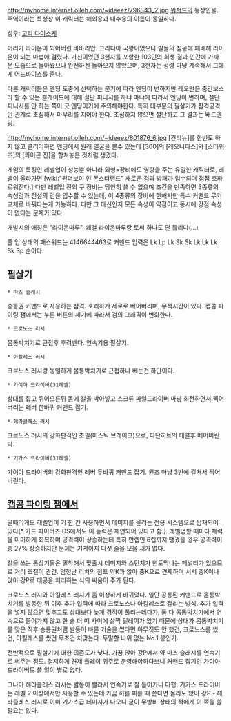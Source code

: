 http://myhome.internet.olleh.com/~ideeez/796343_2.jpg
{{{#!html
<iframe title='워저드 레오lv32 원코인' width='640px' height='360px' src='http://videofarm.daum.net/controller/video/viewer/Video.html?vid=W39_pmagm0g$&play_loc=undefined&alert=true' frameborder='0' scrolling='no' ></iframe>
}}}
[[워저드]]의 등장인물. 주역이라는 특성상 이 캐릭터는 해외용과 내수용의 이름이 동일하다.

성우: [[고리 다이스케]]

머리가 라이온이 되어버린 바바리안. 그리디아 국왕이었으나 발돌의 침공에 패배해 라이온이 되는 마법에 걸렸다. 가신이었던 3현자를 포함한 103인의 희생 결과 인간에 가까운 모습으로 돌아왔으나 완전하겐 돌아오지 않았으며, 3현자는 정령 마냥 계속해서 그에게 어드바이스를 준다.

다른 캐릭터들은 엔딩 도중에 선택하는 분기에 따라 엔딩이 변하지만 레오만은 중간보스라 할 수 있는 블레이드에 대해 절단 피니시를 하냐 마냐에 따라서 엔딩이 변하며, 절단 피니시를 안 하는 쪽이 굿 엔딩이기에 주의해야한다. 특히 대부분의 필살기가 참격공격인 관계로 조심해서 마무리를 지어야 한다. 조심하지 않으면 절단하고 그 결과는 배드엔딩.

http://myhome.internet.olleh.com/~ideeez/801876_6.jpg
[컨티뉴]를 한번도 하지 않고 클리어하면 엔딩에서 원래 얼굴을 볼수 있는데 [300]의 [레오니다스]와 [스타워즈]의 [콰이곤 진]을 합쳐놓은 것처럼 생겼다.

게임의 특징인 레벨업이 성능뿐 아니라 외형=장비에도 영향을 주는 유일한 캐릭터로, 레벨이 올라가면 [wiki:"원더보이 인 몬스터랜드" 새로운 검과 방패가 입수되며 점점 호화로워진다.] 다만 레벨업 전의 구 장비는 당연히 쓸 수 없으며 조건을 만족하면 3종류의 속성검과 전설의 검을 입수할 수 있는데, 이 4종류의 장비에 한해서만 특수 커맨드 무기 교체로 바꿔다는게 가능하다. 다만 그 대신인지 모든 속성이 약점이고 동시에 강점 속성이 없다는 문제가 있다.

개발시의 애칭은 "라이온마루". 쾌걸 라이온마루랑 토씨 하나도 안 틀리다(...)

풀 업 상태의 패스워드는 4146644463로 커맨드 입력은 Lk Lp Lk Sk Sk Lk Lk Lk Sk Sp 순이다.

== 필살기 ==
 * 마즈 슬래시
승룡권 커맨드로 사용하는 참격. 호쾌하게 세로로 베어버리며, 무적시간이 있다. 캡콤 파이팅 잼에서는 누른 버튼의 세기에 따라서 검의 그래픽이 변화한다.
 * 크로노스 러시
몸통박치기로 근접후 후려벤다. 연속기용 필살기.
 * 아킬레스 러시
크르노스 러시랑 동일하게 몸통박치기로 근접하나 베는건 하단이다.
 * 가이아 드라이버(31레벨)
상대를 잡고 뛰어오른뒤 몸에 칼을 박아넣고 스크류 파일드라이버 마냥 회전하면서 찍어버리는 레버 한바퀴 커맨드 잡기.
 * 헤라클레스 러시
크르노스 러시의 강화판적인 초필(미스틱 브레이크)으로, 다단히트의 태클후 베어버린다.
 * 기가스 드라이버(31레벨)
가이아 드라이버의 강화판격인 레버 두바퀴 커맨드 잡기. 원조 마냥 3번에 걸쳐서 찍어버린다.

== [[캡콤 파이팅 잼]]에서 ==
골때리게도 레벨업이 기 한 칸 사용하면서 데미지를 올리는 전용 시스템으로 탑재되어 있다[* 카드 파이터즈 DS에서도 이 능력은 재연되어 있다고 함.]. 레벨업할 때마다 체력을 미미하게 회복하며 공격력이 상승하는데 특히 만렙인 6렙까지 땡겼을 경우 공격력이 총 27% 상승하지만 문제는 기게이지 다섯 줄을 모을 새가 없다.

칼을 쓰는 통상기들은 밀착해서 맞출시 데미지와 스턴치가 반토막나는 페널티가 있으므로 거리 조절이 관건. 엄청난 리치의 점프 약K과 앉아 중K으로 견제하며 서서 중K이나 앉아 강P로 대공을 처리하는 식의 싸움이 주가 된다.

크로노스 러시와 아킬레스 러시가 좀 이상하게 바뀌었다. 일단 공통된 커맨드로 몸통박치기를 발동한 뒤 이후 추가 입력에 따라 크로노스나 아킬레스로 갈리는 방식. 추가 입력을 넣지 않으면 맞추고도 상대보다 늦게 경직이 풀리는데다가, 둘 다 몸통박치기에서 연속으로 들어가지 않고 한 술 더 떠 사이에 살짝 딜레이가 있기 때문에 상대가 몸통박치기를 맞은 직후 승룡권처럼 발동이 빠른 기술을 썼다면 아무짓도 안 했건, 크로노스를 썼건, 아킬레스를 썼건 무조건 처맞는다. 두말할 나위 없는 No.1 봉인기.

전반적으로 필살기에 대한 의존도가 낮다. 가끔 앉아 강P에서 약 마즈 슬래시를 연속기로 써주는 정도. 철저하게 견제 플레이 위주로 운영해야하다보니 커맨드 잡기인 가이아 드라이버도 쓸 일이 별로 없다.

그나마 헤라클레스 러시는 발동이 빨라서 연속기로 잘 들어가니 다행. 기가스 드라이버는 레벨 2 이상에서만 사용할 수 있는데 가끔 허를 찌를 때 쓴다면 몰라도 앉아 강P - 헤라클레스 러시로 이미 기가스급 데미지가 나오니 굳이 무방비 상태의 적에게 이 쪽을 쓸 필요는 없다.
